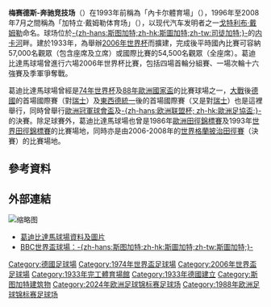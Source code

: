 {{noteTA
|G1=德甲
|G2=DE
|G3=PP
|T=zh-hans:梅赛德斯-奔驰竞技场;zh-hk:梅斯特斯-平治競技場;zh-tw:梅賽德斯-賓士競技場;
|1=zh-hans:梅赛德斯-奔驰竞技场;zh-hk:梅斯特斯-平治競技場;zh-tw:梅賽德斯-賓士競技場;
|2=zh-hans:戈特利布·戴姆勒体育场;zh-hk:葛迪比達馬球場;zh-tw:加特立戴姆勒體育場;
}}
{{Infobox Stadium
| stadium_name        = 梅赛德斯-奔驰竞技场<br />''Mercedes-Benz Arena''
| nickname            = 
| image               = [[File:Stuttgart_02.jpg|300px]]
| fullname            =
| location            = {{GER}}[[斯图加特|斯图加特]]
| coordinates         = 
| broke_ground        = 
| built               = 1933年
| opened              = 
| renovated           = 2006年<br />2009-11年
| expanded            = 
| closed              = 
| demolished          = 
| owner               = 
| operator            = 
| surface             = 
| construction_cost   = [[歐元|€]] 6,350萬（2009-11年重修）<ref>[http://www.asp-stuttgart.de/asp_content.php?lan=de&n=2&s=0&d=1&id=37 Mercedes-Benz Arena Stuttgart] {{webarchive|url=https://web.archive.org/web/20110718201028/http://www.asp-stuttgart.de/asp_content.php?lan=de&n=2&s=0&d=1&id=37 |date=2011-07-18 }} ASP Architekten Arat</ref><br />[[歐元|€]] 5,800萬（2006年重修）<ref>[http://www.asp-stuttgart.de/asp_content.php?lan=de&n=2&s=0&d=1&id=17 Gottlieb-Daimler-Stadion Fußball-Weltmeisterschaft 2006] {{webarchive|url=https://web.archive.org/web/20110718200944/http://www.asp-stuttgart.de/asp_content.php?lan=de&n=2&s=0&d=1&id=17 |date=2011-07-18 }} ASP Architekten Arat</ref>
| architect           = 'asp' architekten Stuttgart<br />（2006年、2009-11年）
| structural engineer =
| services engineer   =
| general_contractor  =
| project_manager     =
| main_contractors    = 
| former_names        = 
| tenants             = [[斯图加特足球俱乐部|斯图加特足球俱乐部]]（1933年至今）
| seating_capacity    = 60,441
| dimensions          =
| scoreboard          =
}}
'''梅赛德斯-奔驰竞技场'''（{{lang-de|'''Mercedes-Benz Arena'''}}）在1993年前稱為「內卡尔體育場」（{{lang|de|''Neckarstadion''}}），1996年至2008年7月之間稱為「加特立·戴姆勒体育场」（{{lang|de|''Gottlieb-Daimler-Stadion''}}），以现代汽车发明者之一[[戈特利布·戴姆勒|戈特利布·戴姆勒]]命名。球场位於[[斯图加特|-{zh-hans:斯图加特;zh-hk:斯圖加特;zh-tw:司徒加特;}-]]的[[内卡河|内卡河]]畔。建於1933年，為舉辦[[2006年世界杯足球赛|2006年世界杯]]而擴建，完成後平時國內比賽可容納57,000名觀眾（包含座席及立席）或國際比賽的54,500名觀眾（全座席）。葛迪比達馬球場曾進行六場2006年世界杯比賽，包括四場首輪分組賽、一場次輪十六強賽及季軍爭奪戰。

葛迪比達馬球場曾經是[[1974年世界杯足球赛|74年世界杯]]及[[欧洲足球锦标赛|88年歐洲國家盃]]的比賽球場之一，[[第二次世界大戰|大戰]]後[[德國國家足球隊|德國]]的首場國際賽（對[[瑞士國家足球隊|瑞士]]）及[[兩德統一|東西德統一]]後的首場國際賽（又是對[[瑞士國家足球隊|瑞士]]）也是這裡舉行，同時曾舉行[[歐聯|歐洲冠軍球會盃]]及[[欧洲联盟杯|-{zh-hans:欧洲联盟杯; zh-hk:歐洲足協盃;}-]]的決賽。除足球賽外，葛迪比達馬球場也曾是1986年[[歐洲田徑錦標賽|歐洲田徑錦標賽]]及1993年[[世界田徑錦標賽|世界田徑錦標賽]]的比賽場地，同時亦是由2006-2008年的[[黃金田徑聯賽|世界格蘭披治田徑賽]]（決賽）的比賽場地。

== 參考資料 ==
{{reflist}}

== 外部連結 ==
[[File:Mercedes-Benz-Arena_Name_2013.JPG|缩略图]]
{{commons|Mercedes-Benz Arena}}
* [https://web.archive.org/web/20060720235602/http://www.stadionwelt.de/stadionwelt_stadien/index.php?template=stadionguides&land=deutschland&stadion=vfb_stuttgart 葛迪比達馬球場資料及圖片]
* [http://news.bbc.co.uk/sport1/hi/football/world_cup_2006/venues/4459122.stm BBC世界盃球場：-{zh-hans:斯图加特;zh-hk:斯圖加特;zh-tw:斯圖加特;}-] {{Wayback|url=http://news.bbc.co.uk/sport1/hi/football/world_cup_2006/venues/4459122.stm |date=20070824084111 }}
{{2006年世界盃足球場}}

[[Category:德國足球場|Category:德國足球場]]
[[Category:1974年世界盃足球場|Category:1974年世界盃足球場]]
[[Category:2006年世界盃足球場|Category:2006年世界盃足球場]]
[[Category:1933年完工體育場館|Category:1933年完工體育場館]]
[[Category:1933年德國建立|Category:1933年德國建立]]
[[Category:斯图加特建筑物|Category:斯图加特建筑物]]
[[Category:2024年欧洲足球锦标赛足球场|Category:2024年欧洲足球锦标赛足球场]]
[[Category:1988年欧洲足球锦标赛足球场|Category:1988年欧洲足球锦标赛足球场]]